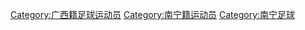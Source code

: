 [[Category:广西籍足球运动员|Category:广西籍足球运动员]]
[[Category:南宁籍运动员|Category:南宁籍运动员]]
[[Category:南宁足球|Category:南宁足球]]